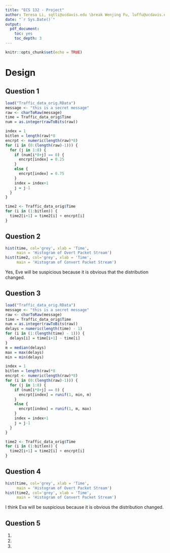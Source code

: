 ```yaml
---
title: "ECS 132 - Project"
author: Teresa Li, sqtli@ucdavis.edu \break Wenjing Fu, luffu@ucdavis.edu
date: "`r Sys.Date()`"
output:
  pdf_document:
    toc: yes
    toc_depth: 3
---
```


```r
knitr::opts_chunk$set(echo = TRUE)
```
\pagebreak[4]

# Design

## Question 1
```r
load("Traffic_data_orig.RData")
message <- "this is a secret message"
raw <- charToRaw(message)
time = Traffic_data_orig$Time
num = as.integer(rawToBits(raw))

index = 1
bitlen = length(raw)*8
encrpt <- numeric(length(raw)*8)
for (i in (0:(length(raw)-1))) {
  for (j in 1:8) {
    if (num[i*8+j] == 0) {
      encrpt[index] = 0.25
    }
    else {
      encrpt[index] = 0.75
    }
    index = index+1
    j = j-1
  }
}

time2 <- Traffic_data_orig$Time
for (i in (1:bitlen)) {
  time2[i+1] = time2[i] + encrpt[i]
}
```


## Question 2
```r
hist(time, col='grey', xlab = 'Time', 
     main = 'Histogram of Overt Packet Stream')
hist(time2, col='grey', xlab = 'Time', 
     main = 'Histogram of Convert Packet Stream')
```
Yes, Eve will be suspicious because it is obvious that the distribution changed.

## Question 3

```r
load("Traffic_data_orig.RData")
message <- "this is a secret message"
raw <- charToRaw(message)
time = Traffic_data_orig$Time
num = as.integer(rawToBits(raw))
delays = numeric(length(time) - 1)
for (i in (1:(length(time) - 1))) {
  delays[i] = time[i+1] - time[i]
}
m = median(delays)
max = max(delays)
min = min(delays)

index = 1
bitlen = length(raw)*8
encrpt <- numeric(length(raw)*8)
for (i in (0:(length(raw)-1))) {
  for (j in 1:8) {
    if (num[i*8+j] == 0) {
      encrpt[index] = runif(1, min, m)
    }
    else {
      encrpt[index] = runif(1, m, max)
    }
    index = index+1
    j = j-1
  }
}

time2 <- Traffic_data_orig$Time
for (i in (1:bitlen)) {
  time2[i+1] = time2[i] + encrpt[i]
}
```

## Question 4
```r
hist(time, col='grey', xlab = 'Time', 
     main = 'Histogram of Overt Packet Stream')
hist(time2, col='grey', xlab = 'Time', 
     main = 'Histogram of Convert Packet Stream')
```
I think Eva will be suspicious because it is obvious the distribution changed.

## Question 5

1. 
2. 
3.






